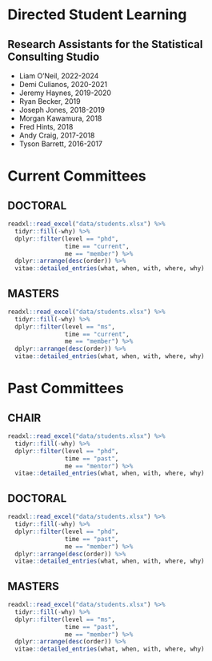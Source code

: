 \clearpage

# Directed Student Learning 


## **Research Assistants for the Statistical Consulting Studio**

* Liam O'Neil, 2022-2024
* Demi Culianos, 2020-2021
* Jeremy Haynes, 2019-2020
* Ryan Becker, 2019
* Joseph Jones, 2018-2019
* Morgan Kawamura, 2018
* Fred Hints, 2018
* Andy Craig, 2017-2018
* Tyson Barrett, 2016-2017


\vspace{7 mm}


# Current Committees

## **DOCTORAL**

```{r phd_current_member}
readxl::read_excel("data/students.xlsx") %>%
  tidyr::fill(-why) %>%
  dplyr::filter(level == "phd",
                time == "current",
                me == "member") %>% 
  dplyr::arrange(desc(order)) %>% 
  vitae::detailed_entries(what, when, with, where, why)
```


\vspace{7 mm}


## **MASTERS**

```{r ms_current_member}
readxl::read_excel("data/students.xlsx") %>%
  tidyr::fill(-why) %>%
  dplyr::filter(level == "ms",
                time == "current",
                me == "member") %>% 
  dplyr::arrange(desc(order)) %>% 
  vitae::detailed_entries(what, when, with, where, why)
```


    
\clearpage

# Past Committees

## **CHAIR**

```{r phd_past_chair}
readxl::read_excel("data/students.xlsx") %>%
  tidyr::fill(-why) %>%
  dplyr::filter(level == "phd",
                time == "past",
                me == "mentor") %>% 
  vitae::detailed_entries(what, when, with, where, why)
```


\vspace{7 mm}

    
## **DOCTORAL**

```{r phd_past_member}
readxl::read_excel("data/students.xlsx") %>%
  tidyr::fill(-why) %>%
  dplyr::filter(level == "phd",
                time == "past",
                me == "member") %>% 
  dplyr::arrange(desc(order)) %>% 
  vitae::detailed_entries(what, when, with, where, why)
```

    
\vspace{7 mm}

## **MASTERS**


```{r ms_past_member}
readxl::read_excel("data/students.xlsx") %>%
  tidyr::fill(-why) %>%
  dplyr::filter(level == "ms",
                time == "past",
                me == "member") %>% 
  dplyr::arrange(desc(order)) %>% 
  vitae::detailed_entries(what, when, with, where, why)
```

